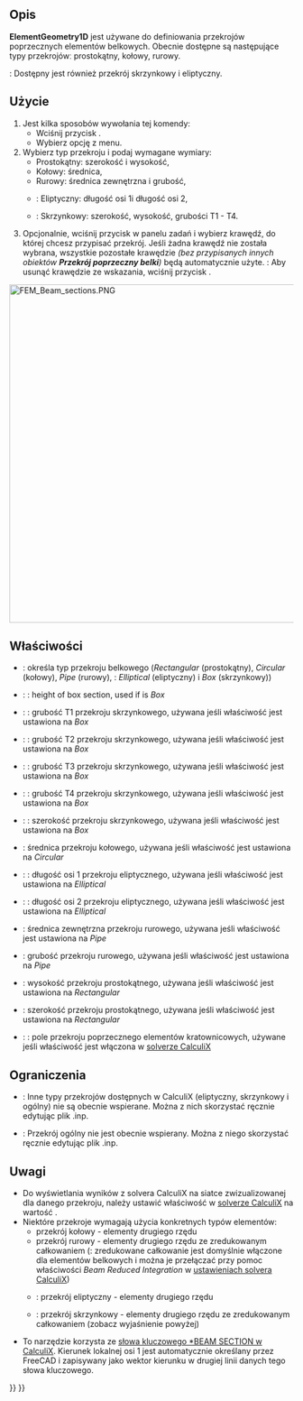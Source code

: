 <languages/>

{{Docnav
|[[FEM_MaterialEditor/pl|Edytor materiału]]
|[[FEM_ElementRotation1D/pl|Obrót belki]]
|[[FEM_Workbench/pl|środowisko pracy MES]]
|IconL=FEM_MaterialEditor.svg
|IconR=FEM_ElementRotation1D.svg
|IconC=Workbench_FEM.svg
}}

{{GuiCommandContainer|
{{GuiCommand/pl
|Name=FEM ElementGeometry1D
|Name/pl=MES: Przekrój poprzeczny belki
|MenuLocation=Model → Geometria elementu → Przekrój poprzeczny belki
|Workbenches=[[FEM_Workbench/pl|MES]]
|Shortcut={{KEY|C}} {{KEY|B}}
|SeeAlso=[[FEM_tutorial/pl|Poradnik MES]]
}}
{{GuiCommandFemInfo/pl
|Solvers=CalculiX, Mystran, Z88
}}
}}

<span id="Description"></span>
==Opis==

'''ElementGeometry1D''' jest używane do definiowania przekrojów poprzecznych elementów belkowych. Obecnie dostępne są następujące typy przekrojówː prostokątny, kołowy, rurowy.

{{VersionPlus/pl|1.1}}: Dostępny jest również przekrój skrzynkowy i eliptyczny.

<span id="Usage"></span>
==Użycie==

# Jest kilka sposobów wywołania tej komendy:
#* Wciśnij przycisk {{Button|[[Image:FEM_ElementGeometry1D.svg|16px]] [[FEM_ElementGeometry1D/pl|Przekrój poprzeczny belki]]}}.
#* Wybierz opcję {{MenuCommand|Model → Geometria elementu → [[Image:FEM_ElementGeometry1D.svg|16px]] Przekrój poprzeczny belki}} z menu.
# Wybierz typ przekroju i podaj wymagane wymiary:
#* Prostokątny: szerokość i wysokość,
#* Kołowy: średnica,
#* Rurowy: średnica zewnętrzna i grubość,
#* {{VersionPlus/pl|1.1}}: Eliptyczny: długość osi 1i długość osi 2,
#* {{VersionPlus/pl|1.1}}: Skrzynkowy: szerokość, wysokość, grubości T1 - T4.
# Opcjonalnie, wciśnij przycisk {{Button|Dodaj}} w panelu zadań i wybierz krawędź, do której chcesz przypisać przekrój. Jeśli żadna krawędź nie została wybrana, wszystkie pozostałe krawędzie ''(bez przypisanych innych obiektów '''Przekrój poprzeczny belki''')'' będą automatycznie użyte. {{Version/pl|1.1}}: Aby usunąć krawędzie ze wskazania, wciśnij przycisk {{Button|Usuń}}.

[[Image:FEM_Beam_sections.PNG|600px]]
{{Caption|Typy przekrojów belek, lokalne osie używane przez CalculiX i wymiary wprowadzane w środowisku pracy MES}}

<span id="Properties"></span>
==Właściwości==

* {{PropertyData|Section Type}}: określa typ przekroju belkowego (''Rectangular'' (prostokątny), ''Circular'' (kołowy), ''Pipe'' (rurowy), {{VersionPlus/pl|1.1}}: ''Elliptical'' (eliptyczny) i ''Box'' (skrzynkowy))
* {{VersionPlus/pl|1.1}}: {{PropertyData|Box Height}}: height of box section, used if {{PropertyData|Section Type}} is ''Box''
* {{VersionPlus/pl|1.1}}: {{PropertyData|Box T1}}: grubość T1 przekroju skrzynkowego, używana jeśli właściwość {{PropertyData|Section Type}} jest ustawiona na ''Box''
* {{VersionPlus/pl|1.1}}: {{PropertyData|Box T2}}: grubość T2 przekroju skrzynkowego, używana jeśli właściwość {{PropertyData|Section Type}} jest ustawiona na ''Box''
* {{VersionPlus/pl|1.1}}: {{PropertyData|Box T3}}: grubość T3 przekroju skrzynkowego, używana jeśli właściwość {{PropertyData|Section Type}} jest ustawiona na ''Box''
* {{VersionPlus/pl|1.1}}: {{PropertyData|Box T4}}: grubość T4 przekroju skrzynkowego, używana jeśli właściwość {{PropertyData|Section Type}} jest ustawiona na ''Box''
* {{VersionPlus/pl|1.1}}: {{PropertyData|Box Width}}: szerokość przekroju skrzynkowego, używana jeśli właściwość {{PropertyData|Section Type}} jest ustawiona na ''Box''
* {{PropertyData|Circ Diameter}}: średnica przekroju kołowego, używana jeśli właściwość {{PropertyData|Section Type}} jest ustawiona na ''Circular''
* {{VersionPlus/pl|1.1}}: {{PropertyData|Axis 1 Length}}: długość osi 1 przekroju eliptycznego, używana jeśli właściwość {{PropertyData|Section Type}} jest ustawiona na ''Elliptical''
* {{VersionPlus/pl|1.1}}: {{PropertyData|Axis 2 Length}}: długość osi 2 przekroju eliptycznego, używana jeśli właściwość {{PropertyData|Section Type}} jest ustawiona na ''Elliptical''
* {{PropertyData|Pipe Diameter}}: średnica zewnętrzna przekroju rurowego, używana jeśli właściwość {{PropertyData|Section Type}} jest ustawiona na ''Pipe''
* {{PropertyData|Pipe Thickness}}: grubość przekroju rurowego, używana jeśli właściwość {{PropertyData|Section Type}} jest ustawiona na ''Pipe''
* {{PropertyData|Rect Height}}: wysokość przekroju prostokątnego, używana jeśli właściwość {{PropertyData|Section Type}} jest ustawiona na ''Rectangular''
* {{PropertyData|Rect Width}}: szerokość przekroju prostokątnego, używana jeśli właściwość {{PropertyData|Section Type}} jest ustawiona na ''Rectangular''
* {{VersionPlus/pl|1.1}}: {{PropertyData|Truss Area}}: pole przekroju poprzecznego elementów kratownicowych, używane jeśli właściwość {{PropertyData|Exclude Bending Stiffness}} jest włączona w [[FEM_SolverCalculixCcxtools/pl|solverze CalculiX]]

<span id="Limitations"></span>
==Ograniczenia==

* {{VersionMinus/pl|1.0}}: Inne typy przekrojów dostępnych w CalculiX (eliptyczny, skrzynkowy i ogólny) nie są obecnie wspierane. Można z nich skorzystać ręcznie edytując plik .inp.
* {{VersionPlus/pl|1.1}}: Przekrój ogólny nie jest obecnie wspierany. Można z niego skorzystać ręcznie edytując plik .inp.

<span id="Notes"></span>
==Uwagi==

* Do wyświetlania wyników z solvera CalculiX na siatce zwizualizowanej dla danego przekroju, należy ustawić właściwość {{incode|Beam Shell Result Output 3D}} w [[FEM_SolverCalculixCcxtools/pl|solverze CalculiX]] na wartość {{True/pl}}.
* Niektóre przekroje wymagają użycia konkretnych typów elementów:
** przekrój kołowy - elementy drugiego rzędu
** przekrój rurowy - elementy drugiego rzędu ze zredukowanym całkowaniem ({{Version/pl|1.0}}: zredukowane całkowanie jest domyślnie włączone dla elementów belkowych i można je przełączać przy pomoc właściwości ''Beam Reduced Integration'' w [[FEM_SolverCalculixCcxtools/pl|ustawieniach solvera CalculiX]])
** {{VersionPlus/pl|1.1}}: przekrój eliptyczny - elementy drugiego rzędu
** {{VersionPlus/pl|1.1}}: przekrój skrzynkowy - elementy drugiego rzędu ze zredukowanym całkowaniem (zobacz wyjaśnienie powyżej)
* To narzędzie korzysta ze [https://web.mit.edu/calculix_v2.7/CalculiX/ccx_2.7/doc/ccx/node162.html słowa kluczowego *BEAM SECTION w CalculiX]. Kierunek lokalnej osi 1 jest automatycznie określany przez FreeCAD i zapisywany jako wektor kierunku w drugiej linii danych tego słowa kluczowego. 


{{Docnav
|[[FEM_MaterialEditor/pl|Edytor materiału]]
|[[FEM_ElementRotation1D/pl|Obrót belki]]
|[[FEM_Workbench/pl|środowisko pracy MES]]
|IconL=FEM_MaterialEditor.svg
|IconR=FEM_ElementRotation1D.svg
|IconC=Workbench_FEM.svg
}}

{{FEM_Tools_navi{{#translation:}}}}
{{Userdocnavi{{#translation:}}}}